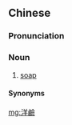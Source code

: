 {{also|洋碱}}
==Chinese==
{{zh-forms|s=洋碱}}

===Pronunciation===
{{zh-pron
|m=yángjiǎn
|g=iong2 'gan3
|cat=n
}}

===Noun===
{{zh-noun}}

# {{lb|zh|dialectal}} [[soap]]

====Synonyms====
{{zh-dial|肥皂}}

[[mg:洋鹼]]